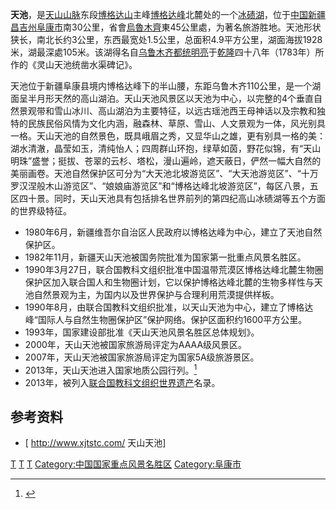 {{Infobox lake
 | name = 天池
 | image = 天山天池2 - panoramio.jpg
 | caption = 天池及遠處的[[博格达峰|博格达峰]]
 | image_bathymetry = 
 | caption_bathymetry = 
 | location = [[新疆维吾尔自治区|新疆维吾尔自治区]] [[阜康市|阜康市]][[天山山脉|天山山脉]][[博格达山|博格达山]]
 | coords = {{coord|43|53|9.7|N|88|7|56.6|E|region:CN_type:waterbody|display=inline,title}}
 | pushpin_map= China Xinjiang Northern
 | type = 
 | inflow = 
 | outflow = 
 | catchment = 
 | basin_countries = {{CHN}}
 | length = 
 | width = 
 | area = {{convert|4.9|km2|sqmi|abbr=on}}
 | depth = 
 | max-depth = {{convert|105|m|ft|abbr=on}}
 | volume = 
 | residence_time = 
 | shore = 
 | elevation = {{convert|1907|m|ft|abbr=on}} 
 | islands = 
 | cities = 
}}
'''天池'''，是[[天山山脉|天山山脉]]东段[[博格达山|博格达山]]主峰[[博格达峰|博格达峰]]北麓处的一个[[冰碛湖|冰碛湖]]，位于[[中華人民共和國|中国]][[新疆|新疆]][[昌吉州|昌吉州]][[阜康市|阜康市]]南30公里，省會[[烏魯木齊|烏魯木齊]]東45公里處，为著名旅游胜地。天池形状狭长，南北长约3公里，东西最宽处1.5公里，总面积4.9平方公里，湖面海拔1928米，湖最深處105米。该湖得名自[[乌鲁木齐都统|乌鲁木齐都统]][[明亮|明亮]]于[[乾隆|乾隆]]四十八年（1783年）所作的《灵山天池统凿水渠碑记》。

天池位于新疆阜康县境内博格达峰下的半山腰，东距乌鲁木齐110公里，是一个湖面呈半月形天然的高山湖泊。天山天池风景区以天池为中心，以完整的4个垂直自然景观带和雪山冰川、高山湖泊为主要特征，以远古瑶池西王母神话以及宗教和独特的民族民俗风情为文化内涵，融森林、草原、雪山、人文景观为一体，风光别具一格。天山天池的自然景色，既具峨眉之秀，又显华山之雄，更有别具一格的美：湖水清澈，晶莹如玉，清纯怡人；四周群山环抱，绿草如茵，野花似锦，有“天山明珠”盛誉；挺拔、苍翠的云杉、塔松，漫山遍岭，遮天蔽日，俨然一幅大自然的美丽画卷。天池自然保护区可分为“大天池北坡游览区”、“大天池游览区”、“十万罗汉涅般木山游览区”、“娘娘庙游览区”和“博格达峰北坡游览区”，每区八景，五区四十景。同时，天山天池具有包括排名世界前列的第四纪高山冰碛湖等五个方面的世界级特征。

*1980年6月，新疆维吾尔自治区人民政府以博格达峰为中心，建立了天池自然保护区。
*1982年11月，新疆天山天池被国务院批准为国家第一批重点风景名胜区。
*1990年3月27日，联合国教科文组织批准中国温带荒漠区博格达峰北麓生物圈保护区加入联合国人和生物圈计划，它以保护博格达峰北麓的生物多样性与天池自然景观为主，为国内以及世界保护与合理利用荒漠提供样板。
*1990年8月，由联合国教科文组织批准，以天山天池为中心，建立了博格达峰“国际人与自然生物圈保护区”保护网络。保护区面积约1600平方公里。
*1993年，国家建设部批准《天山天池风景名胜区总体规划》。
*2000年，天山天池被国家旅游局评定为AAAA级风景区。
*2007年，天山天池被国家旅游局评定为国家5A级旅游景区。
*2013年，天山天池进入国家地质公园行列。<ref>{{Cite web |url=http://lvj.cj.gov.cn/structure/lvhylm/ajjqnr_88002_1.htm |title=存档副本 |access-date=2020-12-04 |archive-date=2013-05-23 |archive-url=https://web.archive.org/web/20130523203545/http://lvj.cj.gov.cn/structure/lvhylm/ajjqnr_88002_1.htm |dead-url=yes }}</ref>
*2013年，被列入[[联合国教育、科学及文化组织|联合国教科文组织]][[世界遗产|世界遗产]]名录。
{{wide image|天山天池全景.jpg|1600px|align-cap=center|天山天池全景}}

== 参考资料 ==
{{commonscat|Tianchi Lake of Tian Shan}}
* [ http://www.xjtstc.com/ {{Wayback|url=http://www.xjtstc.com/ |date=20191223125506 }}  天山天池]

{{国家5A旅游景区}}
{{中国国家地质公园|6}}

[[Category:新疆湖泊|T]]
[[Category:昌吉地理|T]]
[[Category:新疆旅游|T]]
[[Category:中国国家重点风景名胜区|Category:中国国家重点风景名胜区]]
[[Category:阜康市|Category:阜康市]]